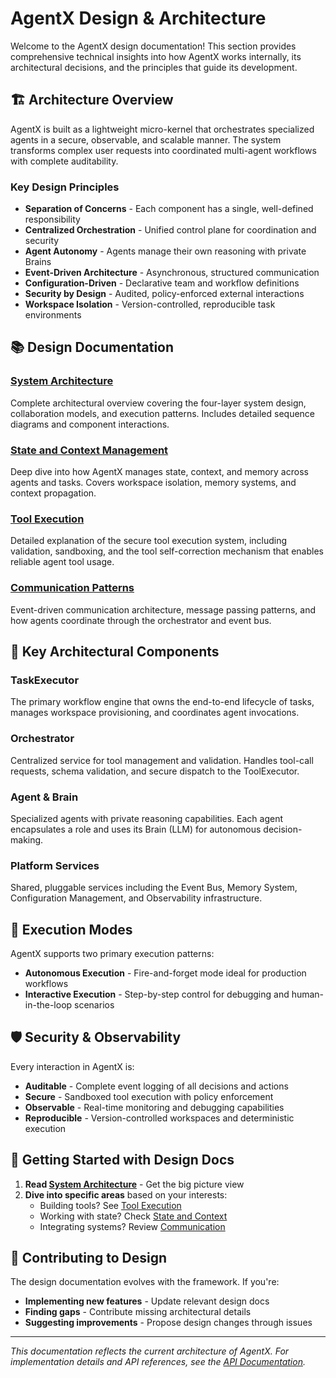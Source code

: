 # AgentX Design & Architecture

Welcome to the AgentX design documentation! This section provides comprehensive technical insights into how AgentX works internally, its architectural decisions, and the principles that guide its development.

## 🏗️ Architecture Overview

AgentX is built as a lightweight micro-kernel that orchestrates specialized agents in a secure, observable, and scalable manner. The system transforms complex user requests into coordinated multi-agent workflows with complete auditability.

### Key Design Principles

- **Separation of Concerns** - Each component has a single, well-defined responsibility
- **Centralized Orchestration** - Unified control plane for coordination and security
- **Agent Autonomy** - Agents manage their own reasoning with private Brains
- **Event-Driven Architecture** - Asynchronous, structured communication
- **Configuration-Driven** - Declarative team and workflow definitions
- **Security by Design** - Audited, policy-enforced external interactions
- **Workspace Isolation** - Version-controlled, reproducible task environments

## 📚 Design Documentation

### [System Architecture](/design/overview)

Complete architectural overview covering the four-layer system design, collaboration models, and execution patterns. Includes detailed sequence diagrams and component interactions.

### [State and Context Management](/design/state-and-context)

Deep dive into how AgentX manages state, context, and memory across agents and tasks. Covers workspace isolation, memory systems, and context propagation.

### [Tool Execution](/design/tool-execution)

Detailed explanation of the secure tool execution system, including validation, sandboxing, and the tool self-correction mechanism that enables reliable agent tool usage.

### [Communication Patterns](/design/communication)

Event-driven communication architecture, message passing patterns, and how agents coordinate through the orchestrator and event bus.

## 🎯 Key Architectural Components

### TaskExecutor

The primary workflow engine that owns the end-to-end lifecycle of tasks, manages workspace provisioning, and coordinates agent invocations.

### Orchestrator

Centralized service for tool management and validation. Handles tool-call requests, schema validation, and secure dispatch to the ToolExecutor.

### Agent & Brain

Specialized agents with private reasoning capabilities. Each agent encapsulates a role and uses its Brain (LLM) for autonomous decision-making.

### Platform Services

Shared, pluggable services including the Event Bus, Memory System, Configuration Management, and Observability infrastructure.

## 🔄 Execution Modes

AgentX supports two primary execution patterns:

- **Autonomous Execution** - Fire-and-forget mode ideal for production workflows
- **Interactive Execution** - Step-by-step control for debugging and human-in-the-loop scenarios

## 🛡️ Security & Observability

Every interaction in AgentX is:

- **Auditable** - Complete event logging of all decisions and actions
- **Secure** - Sandboxed tool execution with policy enforcement
- **Observable** - Real-time monitoring and debugging capabilities
- **Reproducible** - Version-controlled workspaces and deterministic execution

## 🚀 Getting Started with Design Docs

1. **Read [System Architecture](/design/overview)** - Get the big picture view
1. **Dive into specific areas** based on your interests:
   - Building tools? See [Tool Execution](/design/tool-execution)
   - Working with state? Check [State and Context](/design/state-and-context)
   - Integrating systems? Review [Communication](/design/communication)

## 🤝 Contributing to Design

The design documentation evolves with the framework. If you're:

- **Implementing new features** - Update relevant design docs
- **Finding gaps** - Contribute missing architectural details
- **Suggesting improvements** - Propose design changes through issues

---

_This documentation reflects the current architecture of AgentX. For implementation details and API references, see the [API Documentation](/api)._
